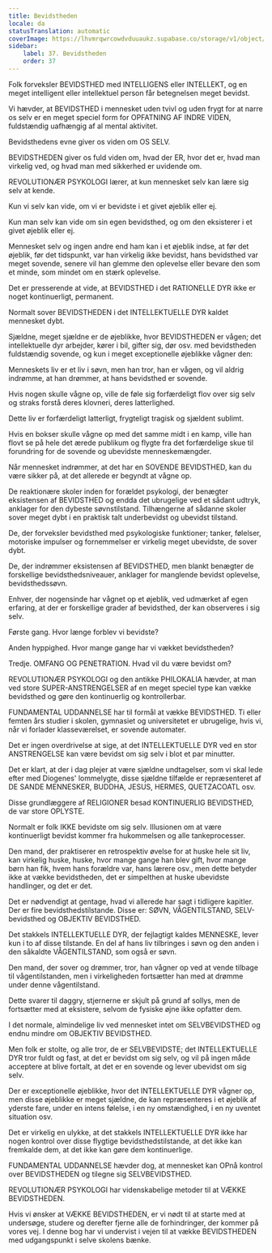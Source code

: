 ```yaml
---
title: Bevidstheden
locale: da
statusTranslation: automatic
coverImage: https://lhvmrqwrcowdvduuaukz.supabase.co/storage/v1/object/public/strapi-uploads/small_cover-educacion-fundamental.webp-2d51a7828a2b1309555be27f7e2a61a0.webp
sidebar:
    label: 37. Bevidstheden
    order: 37
---
```

Folk forveksler BEVIDSTHED med INTELLIGENS eller INTELLEKT, og en meget intelligent eller intellektuel person får betegnelsen meget bevidst.

Vi hævder, at BEVIDSTHED i mennesket uden tvivl og uden frygt for at narre os selv er en meget speciel form for OPFATNING AF INDRE VIDEN, fuldstændig uafhængig af al mental aktivitet.

Bevidsthedens evne giver os viden om OS SELV.

BEVIDSTHEDEN giver os fuld viden om, hvad der ER, hvor det er, hvad man virkelig ved, og hvad man med sikkerhed er uvidende om.

REVOLUTIONÆR PSYKOLOGI lærer, at kun mennesket selv kan lære sig selv at kende.

Kun vi selv kan vide, om vi er bevidste i et givet øjeblik eller ej.

Kun man selv kan vide om sin egen bevidsthed, og om den eksisterer i et givet øjeblik eller ej.

Mennesket selv og ingen andre end ham kan i et øjeblik indse, at før det øjeblik, før det tidspunkt, var han virkelig ikke bevidst, hans bevidsthed var meget sovende, senere vil han glemme den oplevelse eller bevare den som et minde, som mindet om en stærk oplevelse.

Det er presserende at vide, at BEVIDSTHED i det RATIONELLE DYR ikke er noget kontinuerligt, permanent.

Normalt sover BEVIDSTHEDEN i det INTELLEKTUELLE DYR kaldet mennesket dybt.

Sjældne, meget sjældne er de øjeblikke, hvor BEVIDSTHEDEN er vågen; det intellektuelle dyr arbejder, kører i bil, gifter sig, dør osv. med bevidstheden fuldstændig sovende, og kun i meget exceptionelle øjeblikke vågner den:

Menneskets liv er et liv i søvn, men han tror, han er vågen, og vil aldrig indrømme, at han drømmer, at hans bevidsthed er sovende.

Hvis nogen skulle vågne op, ville de føle sig forfærdeligt flov over sig selv og straks forstå deres klovneri, deres latterlighed.

Dette liv er forfærdeligt latterligt, frygteligt tragisk og sjældent sublimt.

Hvis en bokser skulle vågne op med det samme midt i en kamp, ​​ville han flovt se på hele det ærede publikum og flygte fra det forfærdelige skue til forundring for de sovende og ubevidste menneskemængder.

Når mennesket indrømmer, at det har en SOVENDE BEVIDSTHED, kan du være sikker på, at det allerede er begyndt at vågne op.

De reaktionære skoler inden for forældet psykologi, der benægter eksistensen af ​​BEVIDSTHED og endda det ubrugelige ved et sådant udtryk, anklager for den dybeste søvnstilstand. Tilhængerne af sådanne skoler sover meget dybt i en praktisk talt underbevidst og ubevidst tilstand.

De, der forveksler bevidsthed med psykologiske funktioner; tanker, følelser, motoriske impulser og fornemmelser er virkelig meget ubevidste, de sover dybt.

De, der indrømmer eksistensen af ​​BEVIDSTHED, men blankt benægter de forskellige bevidsthedsniveauer, anklager for manglende bevidst oplevelse, bevidsthedssøvn.

Enhver, der nogensinde har vågnet op et øjeblik, ved udmærket af egen erfaring, at der er forskellige grader af bevidsthed, der kan observeres i sig selv.

Første gang. Hvor længe forblev vi bevidste?

Anden hyppighed. Hvor mange gange har vi vækket bevidstheden?

Tredje. OMFANG OG PENETRATION. Hvad vil du være bevidst om?

REVOLUTIONÆR PSYKOLOGI og den antikke PHILOKALIA hævder, at man ved store SUPER-ANSTRENGELSER af en meget speciel type kan vække bevidsthed og gøre den kontinuerlig og kontrollerbar.

FUNDAMENTAL UDDANNELSE har til formål at vække BEVIDSTHED. Ti eller femten års studier i skolen, gymnasiet og universitetet er ubrugelige, hvis vi, når vi forlader klasseværelset, er sovende automater.

Det er ingen overdrivelse at sige, at det INTELLEKTUELLE DYR ved en stor ANSTRENGELSE kan være bevidst om sig selv i blot et par minutter.

Det er klart, at der i dag plejer at være sjældne undtagelser, som vi skal lede efter med Diogenes' lommelygte, disse sjældne tilfælde er repræsenteret af DE SANDE MENNESKER, BUDDHA, JESUS, HERMES, QUETZACOATL osv.

Disse grundlæggere af RELIGIONER besad KONTINUERLIG BEVIDSTHED, de var store OPLYSTE.

Normalt er folk IKKE bevidste om sig selv. Illusionen om at være kontinuerligt bevidst kommer fra hukommelsen og alle tankeprocesser.

Den mand, der praktiserer en retrospektiv øvelse for at huske hele sit liv, kan virkelig huske, huske, hvor mange gange han blev gift, hvor mange børn han fik, hvem hans forældre var, hans lærere osv., men dette betyder ikke at vække bevidstheden, det er simpelthen at huske ubevidste handlinger, og det er det.

Det er nødvendigt at gentage, hvad vi allerede har sagt i tidligere kapitler. Der er fire bevidsthedstilstande. Disse er: SØVN, VÅGENTILSTAND, SELV-bevidsthed og OBJEKTIV BEVIDSTHED.

Det stakkels INTELLEKTUELLE DYR, der fejlagtigt kaldes MENNESKE, lever kun i to af disse tilstande. En del af hans liv tilbringes i søvn og den anden i den såkaldte VÅGENTILSTAND, som også er søvn.

Den mand, der sover og drømmer, tror, ​​han vågner op ved at vende tilbage til vågentilstanden, men i virkeligheden fortsætter han med at drømme under denne vågentilstand.

Dette svarer til daggry, stjernerne er skjult på grund af sollys, men de fortsætter med at eksistere, selvom de fysiske øjne ikke opfatter dem.

I det normale, almindelige liv ved mennesket intet om SELVBEVIDSTHED og endnu mindre om OBJEKTIV BEVIDSTHED.

Men folk er stolte, og alle tror, ​​de er SELVBEVIDSTE; det INTELLEKTUELLE DYR tror fuldt og fast, at det er bevidst om sig selv, og vil på ingen måde acceptere at blive fortalt, at det er en sovende og lever ubevidst om sig selv.

Der er exceptionelle øjeblikke, hvor det INTELLEKTUELLE DYR vågner op, men disse øjeblikke er meget sjældne, de kan repræsenteres i et øjeblik af yderste fare, under en intens følelse, i en ny omstændighed, i en ny uventet situation osv.

Det er virkelig en ulykke, at det stakkels INTELLEKTUELLE DYR ikke har nogen kontrol over disse flygtige bevidsthedstilstande, at det ikke kan fremkalde dem, at det ikke kan gøre dem kontinuerlige.

FUNDAMENTAL UDDANNELSE hævder dog, at mennesket kan OPnå kontrol over BEVIDSTHEDEN og tilegne sig SELVBEVIDSTHED.

REVOLUTIONÆR PSYKOLOGI har videnskabelige metoder til at VÆKKE BEVIDSTHEDEN.

Hvis vi ønsker at VÆKKE BEVIDSTHEDEN, er vi nødt til at starte med at undersøge, studere og derefter fjerne alle de forhindringer, der kommer på vores vej. I denne bog har vi undervist i vejen til at vække BEVIDSTHEDEN med udgangspunkt i selve skolens bænke.

